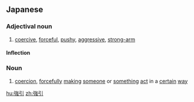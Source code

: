 ==Japanese==
{{ja-kanjitab|ごう|いん|yomi=on}}

===Adjectival noun===
{{ja-adj|infl=na|ごういん}}

# [[coercive]], [[forceful]], [[pushy]], [[aggressive]], [[strong-arm]]

====Inflection====
{{ja-na|ごういん}}

===Noun===
{{ja-noun|ごういん}}

# [[coercion]], [[forcefully]] [[making]] [[someone]] or [[something]] [[act]] in a [[certain]] [[way]]

[[hu:強引]]
[[zh:強引]]